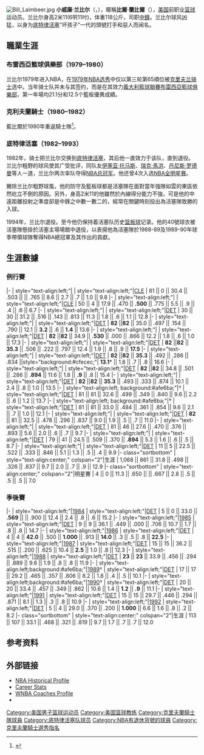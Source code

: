 {{noteTA
|G1=NBA
}}
{{Infobox basketball biography
| name = 比爾·藍比爾<br/>Bill Laimbeer
| image = Bill Laimbeer 2 (cropped).jpg
| caption = 藍比爾擔任總教練（2019年）
| position = [[中鋒_(籃球)|中鋒]]
| height_ft = 6
| height_in = 11
| weight_lb = 260
| league = 
| team = 
| birth_date = {{birth date and age|1957|05|19}}
| birth_place = {{USA}}[[麻薩諸塞州|麻薩諸塞州]][[波士頓|波士頓]]
| nationality = {{USA}}
| high_school = {{link-en|帕洛斯弗迪斯高中|Palos Verdes High School|帕洛斯弗迪斯高中}}（{{link-en|帕洛斯弗迪斯半島|Palos Verdes Peninsula|帕洛斯弗迪斯半島}}）
| college = [[聖母大學|聖母大學]]（1975–1979）
| draft_year = 1979
| draft_round = 3
| draft_pick = 65
| draft_team = [[克里夫蘭騎士|克里夫蘭騎士]]
| career_start = 1979
| career_end = 1993
| career_position = 
| career_number = 41, 40
| coach_start = 2002
| highlights = 
'''作為球員:'''
* 2×[[NBA總冠軍|NBA總冠軍]] ({{nbay|1988|end}}、{{nbay|1989|end}})
* 4×[[NBA全明星賽|NBA全明星賽]] ({{link-en|1983年NBA全明星賽|1983 NBA All-Star Game|1983}}–{{link-en|1985年NBA全明星賽|1985 NBA All-Star Game|1985}}、{{link-en|1987年NBA全明星賽|1987 NBA All-Star Game|1987}})
* [[NBA歷屆籃板王|NBA籃板王]] ({{nbay|1985|end}})
* 2×[[NBA投籃之星賽|NBA投籃之星賽冠軍]] ([[2007年NBA全明星賽|2007]]、[[2009年NBA全明星賽|2009]])
* 40号[[球衣|球衣]]为[[底特律活塞|底特律活塞]]所[[退役|退役]]
'''作為教練:'''
* 3×[[WNBA總決賽|WNBA總冠軍]] ({{link-en|2003年WNBA總決賽|2003 WNBA Finals|2003}}、{{link-en|2006年WNBA總決賽|2006 WNBA Finals|2006}}、{{link-en|2008年WNBA總決賽|2008 WNBA Finals|2008}})
* 2×{{link-en|WNBA年度最佳教練|WNBA Coach of the Year Award|WNBA年度最佳教練}} ({{link-en|2003年WNBA賽季|2003 WNBA season|2003}}、{{link-en|2015年WNBA賽季|2015 WNBA season|2015}})
| bbr = laimbbi01
| width = 200px
| years1 = 1979–1980
| team1 = [[籃球布雷西亞|布雷西亞籃球俱樂部]]（[[義大利籃球甲級聯賽|義大利籃球聯賽]]）
| years2 = {{nbay|1980|start}}–{{nbay|1981|end}}
| team2 = [[克里夫蘭騎士|克里夫蘭騎士]]
| years3 = {{nbay|1981|end}}–{{nbay|1993|start}}
| team3 = [[底特律活塞|底特律活塞]]
| cyears1 = {{link-en|2002年WNBA賽季|2002 WNBA season|2002}}–{{link-en|2009年WNBA賽季|2009 WNBA season|2009}}
| cteam1 = [[土爾沙震動|底特律震動]]
| cyears2 = {{nbay|2009|start}}–{{nbay|2010|end}}
| cteam2 = [[明尼蘇達灰狼|明尼蘇達灰狼]]（助理教練）
| cyears3 = {{link-en|2013年WNBA賽季|2013 WNBA season|2013}}–{{link-en|2017年WNBA賽季|2017 WNBA season|2017}}
| cteam3 = [[紐約自由人|紐約自由人]]
| cyears4 = {{link-en|2018年WNBA賽季|2018 WNBA season|2018}}–{{link-en|2021年WNBA賽季|2021 WNBA season|2021}}
| cteam4 = {{link-en|拉斯維加斯王牌|Las Vegas Aces|拉斯維加斯王牌}}
| stat1label = [[得分_(籃球)|得分]]
| stat1value = 13,790 (12.9分)
| stat2label = [[籃板|籃板]]
| stat2value = 10,400 (9.7個)
| stat3label = [[助攻_(籃球)|助攻]]
| stat3value = 2,184 (2.0次)
}}
[[File:Bill_Laimbeer.jpg|thumb]]
'''小威廉·兰比尔'''（{{lang-en|'''William J. Laimbeer, Jr.'''}}，{{bd|1957年|5月19日|catIdx=L}}），暱稱'''比爾·蘭比爾'''（{{lang|en|'''Bill Laimbeer'''}}），[[美国|美国]]前职业[[篮球|篮球]]运动员。兰比尔身高2米11(6呎11吋)，体重118公斤，司职[[中鋒_(籃球)|中鋒]]。兰比尔球风凶猛，以身为[[底特律活塞|底特律活塞]]“坏孩子”一代的頭號打手和惡人而闻名。

==職業生涯==
===布雷西亞籃球俱樂部（1979–1980）===
兰比尔1979年进入NBA，在[[1979年NBA选秀|1979年NBA选秀]]中仅以第三轮第65順位被[[克里夫兰骑士|克里夫兰骑士]]选中。当年骑士队并未与其签约，而是在其效力[[義大利籃球甲級聯賽|義大利籃球聯賽]][[籃球布雷西亞|布雷西亞籃球俱樂部]]，第一年場均21.1分和12.5个籃板優異成績。

===克利夫蘭騎士（1980–1982）===
藍比爾於1980年重返騎士隊<ref>{{cite web |title=Legends profile: Bill Laimbeer |url=https://www.nba.com/history/legends/profiles/bill-laimbeer |website=NBA.com |publisher=[[National_Basketball_Association|National Basketball Association]] |access-date=19 November 2019}}</ref>。

===底特律活塞（1982–1993）===
1982年，骑士把兰比尔交换到[[底特律活塞|底特律活塞]]，其后他一直效力于该队，直到退役。兰比尔粗野的球风使其广受批评，同队友[[伊塞亚·托马斯|伊塞亚·托马斯]]、[[瑞克·馬洪|瑞克·馬洪]]、[[丹尼斯·罗德曼|丹尼斯·罗德曼]]等人一道，兰比尔两次率队夺得[[NBA总冠军|NBA总冠军]]。他还曾4次入选[[NBA全明星赛|NBA全明星赛]]。

撇除兰比尔粗野球風，他的防守及籃板球都是活塞隊在面對當年強隊如雲的東區依然屹立不倒的原因。另外，身高2米11的他雖然於內線得分能力不強，可是他的中遠距離投射之準度卻是中鋒之中數一數二的，經常在關鍵時刻投出為活塞隊致勝的入球。

1994年，兰比尔退役。至今他仍保持着活塞队历史[[篮板球|篮板球]]记录。他的40號球衣被活塞隊懸掛於活塞主場場館中退役，以表揚他為活塞隊於1988-89及1989-90年球季帶領球隊奪得NBA總冠軍及其作出的貢獻。

==生涯數據==
{{NBA player statistics legend|champion=y|leader=y}}

===例行賽===
{{NBA player statistics start}}
|-
| style="text-align:left;"|{{nbay|1980}}
| style="text-align:left;"|[[克里夫蘭騎士|CLE]]
| 81 || 0 || 30.4 || .503 || {{sort|-|—}} || .765 || 8.6 || 2.7 || .7 || 1.0 || 9.8
|-
| style="text-align:left;"|{{nbay|1981}}
| style="text-align:left;"|[[克里夫蘭騎士|CLE]]
| 50 || 4 || 17.9 || .470 || '''.500''' || .775 || 5.5 || .9 || .4 || .6 || 6.7
|-
| style="text-align:left;"|{{nbay|1981}}
| style="text-align:left;"|[[底特律活塞|DET]]
| 30 || 30 || 31.2 || .516 || .143 || .813 || 11.3 || 1.8 || .6 || 1.1 || 12.8
|-
| style="text-align:left;"|{{nbay|1982}}
| style="text-align:left;"|[[底特律活塞|DET]]
| '''82''' ||''' 82''' || 35.0 || .497 || .154 || .790 || 12.1 || '''3.2''' || .6 || '''1.4''' || 13.6
|-
| style="text-align:left;"|{{nbay|1983}}
| style="text-align:left;"|[[底特律活塞|DET]]
| '''82''' ||''' 82''' || 34.9 || '''.530''' || .000 || .866 || 12.2 || 1.8 || .6 || 1.0 || 17.3
|-
| style="text-align:left;"|{{nbay|1984}}
| style="text-align:left;"|[[底特律活塞|DET]]
| '''82''' ||''' 82''' || '''35.3''' || .506 || .222 || .797 || 12.4 || 1.9 || .8 || .9 || '''17.5'''
|-
| style="text-align:left;"|{{nbay|1985}}
| style="text-align:left;"|[[底特律活塞|DET]]
| '''82''' ||''' 82''' || '''35.3''' || .492 || .286 || .834 ||style="background:#cfecec;"| '''13.1'''* || 1.8 || .7 || .8 || 16.6
|-
| style="text-align:left;"|{{nbay|1986}}
| style="text-align:left;"|[[底特律活塞|DET]]
| '''82''' ||''' 82''' || 34.8 || .501 || .286 || '''.894''' || 11.6 || 1.8 || '''.9''' || .8 || 15.4
|-
| style="text-align:left;"|{{nbay|1987}}
| style="text-align:left;"|[[底特律活塞|DET]]
| '''82''' ||''' 82''' || '''35.3''' || .493 || .333 || .874 || 10.1 || 2.4 || .8 || 1.0 || 13.5
|-
| style="text-align:left; background:#afe6ba;"|{{nbay|1988}}†
| style="text-align:left;"|[[底特律活塞|DET]]
| 81 || 81 || 32.6 || .499 || .349 || .840 || 9.6 || 2.2 || .6 || 1.2 || 13.7
|-
| style="text-align:left; background:#afe6ba;"|{{nbay|1989}}†
| style="text-align:left;"|[[底特律活塞|DET]]
| 81 || 81 || 33.0 || .484 || .361 || .854 || 9.6 || 2.1 || .7 || 1.0 || 12.1
|-
| style="text-align:left;"|{{nbay|1990}}
| style="text-align:left;"|[[底特律活塞|DET]]
| '''82''' || 81 || 32.5 || .478 || .296 || .837 || 9.0 || 1.9 || .5 || .7 || 11.0
|-
| style="text-align:left;"|{{nbay|1991}}
| style="text-align:left;"|[[底特律活塞|DET]]
| 81 || 46 || 27.6 || .470 || .376 || .893 || 5.6 || 2.0 || .6 || .7 || 9.7
|-
| style="text-align:left;"|{{nbay|1992}}
| style="text-align:left;"|[[底特律活塞|DET]]
| 79 || 41 || 24.5 || .509 || .370 || '''.894''' || 5.3 || 1.6 || .6 || .5 || 8.7
|-
| style="text-align:left;"|{{nbay|1993}}
| style="text-align:left;"|[[底特律活塞|DET]]
| 11 || 5 || 22.5 || .522 || .333 || .846 || 5.1 || 1.3 || .5 || .4 || 9.9
|- class="sortbottom"
| style="text-align:center;" colspan="2"|生涯
| 1,068 || 861 || 31.8 || .498 || .326 || .837 || 9.7 || 2.0 || .7 || .9 || 12.9
|- class="sortbottom"
| style="text-align:center;" colspan="2"|明星賽
| 4 || 0 || 11.3 || .650 || {{sort|-|—}} || .667 || 2.8 || .5 || .5 || .5 || 7.0
{{s-end}}

===季後賽===
{{NBA player statistics start}}
|-
| style="text-align:left;"|[[1984年NBA季後賽|1984]]
| style="text-align:left;"|[[底特律活塞|DET]]
| 5 || 0 || 33.0 || '''.569''' || {{sort|-|—}} || .900 || 12.4 || 2.4 || .8 || .6 || 15.2
|-
| style="text-align:left;"|[[1985年NBA季後賽|1985]]
| style="text-align:left;"|[[底特律活塞|DET]]
| 9 || 9 || 36.1 || .449 || .000 || .706 || 10.7 || 1.7 || .8 || .8 || 14.7
|-
| style="text-align:left;"|[[1986年NBA季後賽|1986]]
| style="text-align:left;"|[[底特律活塞|DET]]
| 4 || 4 || '''42.0''' || .500 || '''1.000''' || .913 || '''14.0''' || .3 || .5 || .8 || '''22.5'''
|-
| style="text-align:left;"|[[1987年NBA季後賽|1987]]
| style="text-align:left;"|[[底特律活塞|DET]]
| 15 || 15 || 36.2 || .515 || .200 || .625 || 10.4 || '''2.5''' || 1.0 || .8 || 12.3
|-
| style="text-align:left;"|[[1988年NBA季後賽|1988]]
| style="text-align:left;"|[[底特律活塞|DET]]
| '''23''' || '''23''' || 33.9 || .456 || .294 || .889 || 9.6 || 1.9 || .8 || .8 || 11.9
|-
| style="text-align:left;background:#afe6ba;"|[[1989年NBA季後賽|1989]]†
| style="text-align:left;"|[[底特律活塞|DET]]
| 17 || 17 || 29.2 || .465 || .357 || .806 || 8.2 || 1.8 || .4 || .5 || 10.1
|-
| style="text-align:left;background:#afe6ba;"|[[1990年NBA季後賽|1990]]†
| style="text-align:left;"|[[底特律活塞|DET]]
| 20 || 20 || 33.4 || .457 || .349 || .862 || 10.6 || 1.4 || '''1.2''' || '''.9''' || 11.1
|-
| style="text-align:left;"|[[1991年NBA季後賽|1991]]
| style="text-align:left;"|[[底特律活塞|DET]]
| 15 || 15 || 29.7 || .446 || .294 || .871 || 8.1 || 1.3 || .3 || .8 || 10.9
|-
| style="text-align:left;"|[[1992年NBA季後賽|1992]]
| style="text-align:left;"|[[底特律活塞|DET]]
| 5 || 4 || 29.0 || .370 || .200 || '''1.000''' || 6.6 || 1.6 || .8 || .2 || 8.2
|- class="sortbottom"
| style="text-align:center;" colspan="2"|生涯
| 113 || 107 || 33.1 || .468 || .321 || .819 || 9.7 || 1.7 || .7 || .7 || 12.0
{{s-end}}


== 参考资料 ==
{{reflist}}

==外部链接==
* [http://www.nba.com/history/players/laimbeer_bio.html NBA Historical Profile] {{WebCite|url=https://www.webcitation.org/68cjUsOKy?url=http://www.nba.com/history/players/laimbeer_bio.html |date=20120623010721 |dateformat=iso }}
* [http://pistonsonline.com/default.asp?p=91&phaction=3&playerId=20 Career Stats] {{Wayback|url=http://pistonsonline.com/default.asp?p=91&phaction=3&playerId=20 |date=20071117071202 }}
* [https://web.archive.org/web/20050527111750/http://www.wnba.com/coachfile/bill_laimbeer/?nav=page WNBA Coaches Profile]
* {{imdb name|id=0481806|name=Bill Laimbeer}}

{{1979 NBA Draft}}
{{WNBA年度最佳教练}}
{{Detroit Pistons 1988-89 NBA champions}}
{{Detroit Pistons 1989-90 NBA champions}}

{{Authority control}}
{{DEFAULTSORT:Laimbeer, Bill}}
[[Category:美国男子篮球运动员|Category:美国男子篮球运动员]]
[[Category:美国篮球教练|Category:美国篮球教练]]
[[Category:克里夫蘭騎士隊球員|Category:克里夫蘭騎士隊球員]]
[[Category:底特律活塞队球员|Category:底特律活塞队球员]]
[[Category:NBA有退休背號的球員|Category:NBA有退休背號的球員]]
[[Category:克里夫蘭騎士選秀指名|Category:克里夫蘭騎士選秀指名]]